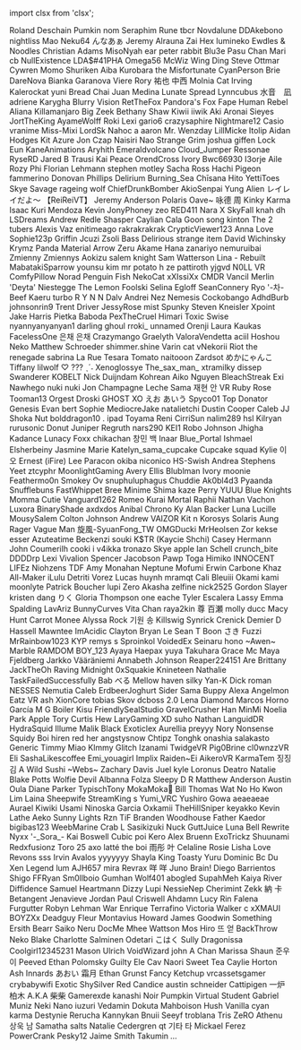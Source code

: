 ﻿import clsx from 'clsx';


<!-- Reminder that not only HTML chars have to be escaped, MDX chars also need to be (such as a space followed by an underscore). -->
<Patronelt k="0" ias="0" sp="0" >Roland Deschain</Patronelt> <Patronelt k="0" ias="1" sp="0" >Pumkin</Patronelt> <Patronelt k="0" ias="0" sp="0" >nom</Patronelt> <Patronelt k="0" ias="0" sp="0" >Seraphim Rune</Patronelt> <Patronelt k="0" ias="1" sp="0" >tbcr</Patronelt> 
<Patronelt k="0" ias="0" sp="0" >Novdalune</Patronelt> <Patronelt k="0" ias="0" sp="0" >DDAkebono</Patronelt> <Patronelt k="0" ias="0" sp="0" >nightliss</Patronelt> <Patronelt k="0" ias="1" sp="0" >Mao</Patronelt> <Patronelt k="0" ias="1" sp="0" >Neku64</Patronelt> 
<Patronelt k="0" ias="0" sp="0" >んなあぁ</Patronelt> <Patronelt k="0" ias="1" sp="0" >Jeremy</Patronelt> <Patronelt k="0" ias="0" sp="0" >Alrauna</Patronelt> <Patronelt k="0" ias="0" sp="0" >Zai Hex</Patronelt> <Patronelt k="0" ias="0" sp="0" >lumineko</Patronelt> 
<Patronelt k="0" ias="0" sp="0" >Ewdles &#0038; Noodles</Patronelt> <Patronelt k="0" ias="0" sp="0" >Christian Adams</Patronelt> <Patronelt k="0" ias="1" sp="0" >MisoNyah</Patronelt> <Patronelt k="0" ias="1" sp="0" >ear</Patronelt> <Patronelt k="0" ias="0" sp="0" >peter rabbit</Patronelt> 
<Patronelt k="0" ias="1" sp="0" >Blu3e</Patronelt> <Patronelt k="0" ias="1" sp="0" >Pasu Chan</Patronelt> <Patronelt k="0" ias="0" sp="0" >Mari</Patronelt> <Patronelt k="0" ias="0" sp="0" >cb</Patronelt> <Patronelt k="0" ias="1" sp="0" >NullExistence</Patronelt> 
<Patronelt k="0" ias="0" sp="0" >LDA&#0036;&#0035;41PHA</Patronelt> <Patronelt k="0" ias="0" sp="0" >Omega56</Patronelt> <Patronelt k="0" ias="0" sp="0" >McWiz</Patronelt> <Patronelt k="0" ias="0" sp="0" >Wing Ding</Patronelt> <Patronelt k="0" ias="1" sp="0" >Steve Ottmar</Patronelt> 
<Patronelt k="0" ias="0" sp="0" >Cywren</Patronelt> <Patronelt k="0" ias="0" sp="0" >Momo Shuriken</Patronelt> <Patronelt k="0" ias="0" sp="0" >Aiba</Patronelt> <Patronelt k="0" ias="1" sp="0" >Kurobara the Misfortunate</Patronelt> <Patronelt k="0" ias="1" sp="0" >CyanPerson</Patronelt> 
<Patronelt k="0" ias="0" sp="0" >Brie</Patronelt> <Patronelt k="0" ias="0" sp="0" >DareNova</Patronelt> <Patronelt k="0" ias="0" sp="0" >Bianka Garanova</Patronelt> <Patronelt k="0" ias="1" sp="0" >Viere</Patronelt> <Patronelt k="0" ias="0" sp="0" >Rory</Patronelt> 
<Patronelt k="0" ias="1" sp="0" >祐也 中西</Patronelt> <Patronelt k="0" ias="1" sp="0" >Molnia</Patronelt> <Patronelt k="0" ias="1" sp="0" >Cat Irving</Patronelt> <Patronelt k="0" ias="0" sp="0" >Kalerockat</Patronelt> <Patronelt k="0" ias="0" sp="0" >yuni</Patronelt> 
<Patronelt k="0" ias="0" sp="0" >Bread Chai</Patronelt> <Patronelt k="0" ias="0" sp="0" >Juan Medina</Patronelt> <Patronelt k="0" ias="0" sp="0" >Lunate Spread</Patronelt> <Patronelt k="0" ias="0" sp="0" >Lynncubus</Patronelt> <Patronelt k="0" ias="1" sp="0" >水音　凪</Patronelt> 
<Patronelt k="0" ias="0" sp="0" >adriene</Patronelt> <Patronelt k="0" ias="1" sp="0" >Karygha</Patronelt> <Patronelt k="0" ias="0" sp="0" >Blurry Vision</Patronelt> <Patronelt k="0" ias="0" sp="0" >RetTheFox</Patronelt> <Patronelt k="0" ias="1" sp="0" >Pandora&#0039;s Fox</Patronelt> 
<Patronelt k="0" ias="1" sp="0" >Fape</Patronelt> <Patronelt k="0" ias="0" sp="0" >Human Rebel</Patronelt> <Patronelt k="0" ias="0" sp="0" >Aliana</Patronelt> <Patronelt k="0" ias="1" sp="0" >Killamanjaro</Patronelt> <Patronelt k="0" ias="0" sp="0" >Big Zeek</Patronelt> 
<Patronelt k="0" ias="0" sp="0" >Bethany Shaw</Patronelt> <Patronelt k="0" ias="1" sp="0" >Kiwii iiwik</Patronelt> <Patronelt k="0" ias="0" sp="0" >Aki</Patronelt> <Patronelt k="0" ias="1" sp="0" >Aronai Sieyes</Patronelt> <Patronelt k="0" ias="1" sp="0" >JortTheKing</Patronelt> 
<Patronelt k="0" ias="0" sp="0" >AyameWolff</Patronelt> <Patronelt k="0" ias="0" sp="0" >Roki</Patronelt> <Patronelt k="0" ias="0" sp="0" >Lexi</Patronelt> <Patronelt k="0" ias="0" sp="0" >gario6</Patronelt> <Patronelt k="0" ias="0" sp="0" >crazysaphire</Patronelt> 
<Patronelt k="0" ias="0" sp="0" >Nightmare12</Patronelt> <Patronelt k="0" ias="0" sp="0" >Casio</Patronelt> <Patronelt k="0" ias="1" sp="0" >vranime</Patronelt> <Patronelt k="0" ias="0" sp="0" >Miss&#0045;Mixi</Patronelt> <Patronelt k="0" ias="1" sp="0" >LordSk</Patronelt> 
<Patronelt k="0" ias="0" sp="0" >Nahoc</Patronelt> <Patronelt k="0" ias="0" sp="0" >a</Patronelt> <Patronelt k="0" ias="0" sp="0" >aaron</Patronelt> <Patronelt k="0" ias="1" sp="0" >Mr&#0046; Wenzday</Patronelt> <Patronelt k="0" ias="1" sp="0" >LillMicke</Patronelt> 
<Patronelt k="0" ias="1" sp="0" >Itolip</Patronelt> <Patronelt k="0" ias="0" sp="0" >Aidan Hodges</Patronelt> <Patronelt k="0" ias="1" sp="0" >Kit Azure</Patronelt> <Patronelt k="0" ias="1" sp="0" >Jon Czap</Patronelt> <Patronelt k="0" ias="0" sp="0" >Naisiri Nao</Patronelt> 
<Patronelt k="0" ias="1" sp="0" >Strange Grim</Patronelt> <Patronelt k="0" ias="1" sp="0" >joshua giffen</Patronelt> <Patronelt k="0" ias="0" sp="0" >Lock</Patronelt> <Patronelt k="0" ias="0" sp="0" >Eun</Patronelt> <Patronelt k="0" ias="1" sp="0" >KaneAnimations</Patronelt> 
<Patronelt k="0" ias="1" sp="0" >Aryhith</Patronelt> <Patronelt k="0" ias="0" sp="0" >Emeraldvolcano</Patronelt> <Patronelt k="0" ias="0" sp="0" >Cloud&#0095;Jumper</Patronelt> <Patronelt k="0" ias="1" sp="0" >Ressonae</Patronelt> <Patronelt k="0" ias="1" sp="0" >RyseRD</Patronelt> 
<Patronelt k="0" ias="0" sp="0" >Jared B Trausi</Patronelt> <Patronelt k="0" ias="0" sp="0" >Kai Peace</Patronelt> <Patronelt k="0" ias="0" sp="0" >OrendCross</Patronelt> <Patronelt k="0" ias="0" sp="0" >Ivory</Patronelt> <Patronelt k="0" ias="0" sp="0" >Bwc66930</Patronelt> 
<Patronelt k="0" ias="1" sp="0" >I3orje</Patronelt> <Patronelt k="0" ias="1" sp="0" >Aile Rozy</Patronelt> <Patronelt k="0" ias="1" sp="0" >Phi</Patronelt> <Patronelt k="0" ias="1" sp="0" >Florian Lehmann</Patronelt> <Patronelt k="0" ias="1" sp="0" >stephen motley</Patronelt> 
<Patronelt k="0" ias="0" sp="0" >Sacha Ross</Patronelt> <Patronelt k="0" ias="1" sp="0" >Hachi Pigeon</Patronelt> <Patronelt k="0" ias="1" sp="0" >fammerino</Patronelt> <Patronelt k="0" ias="0" sp="0" >Donovan Phillips</Patronelt> <Patronelt k="0" ias="1" sp="0" >Delirium</Patronelt> 
<Patronelt k="0" ias="1" sp="0" >Burning&#0095;Sea</Patronelt> <Patronelt k="0" ias="1" sp="0" >Chīsana Hito</Patronelt> <Patronelt k="0" ias="0" sp="0" >YettiToes</Patronelt> <Patronelt k="0" ias="0" sp="0" >Skye Savage</Patronelt> <Patronelt k="0" ias="1" sp="0" >rageing wolf</Patronelt> 
<Patronelt k="0" ias="0" sp="0" >ChiefDrunkBomber</Patronelt> <Patronelt k="0" ias="1" sp="0" >AkioSenpai</Patronelt> <Patronelt k="0" ias="0" sp="0" >Yung Alien</Patronelt> <Patronelt k="0" ias="1" sp="0" >レイレイだよ～ 【ReiReiVT】</Patronelt> <Patronelt k="0" ias="1" sp="0" >Jeremy Anderson</Patronelt> 
<Patronelt k="0" ias="0" sp="0" >Polaris</Patronelt> <Patronelt k="0" ias="1" sp="0" >Oave&#0126;</Patronelt> <Patronelt k="0" ias="1" sp="0" >咏德 周</Patronelt> <Patronelt k="0" ias="0" sp="0" >Kinky Karma</Patronelt> <Patronelt k="0" ias="0" sp="0" >Isaac Kuri Mendoza</Patronelt> 
<Patronelt k="0" ias="0" sp="0" >Kevin</Patronelt> <Patronelt k="0" ias="1" sp="0" >JonyPhoney</Patronelt> <Patronelt k="0" ias="0" sp="0" >zeo</Patronelt> <Patronelt k="0" ias="0" sp="0" >RED411</Patronelt> <Patronelt k="0" ias="0" sp="0" >Nara X</Patronelt> 
<Patronelt k="0" ias="1" sp="0" >SkyFall</Patronelt> <Patronelt k="0" ias="1" sp="0" >knah</Patronelt> <Patronelt k="0" ias="1" sp="0" >dh</Patronelt> <Patronelt k="0" ias="0" sp="0" >LSDreams</Patronelt> <Patronelt k="0" ias="1" sp="0" >Andrew Redle</Patronelt> 
<Patronelt k="0" ias="1" sp="0" >Shasper</Patronelt> <Patronelt k="0" ias="1" sp="0" >Caylian Cala</Patronelt> <Patronelt k="0" ias="1" sp="0" >Goon</Patronelt> <Patronelt k="0" ias="1" sp="0" >song</Patronelt> <Patronelt k="0" ias="0" sp="0" >kinton</Patronelt> 
<Patronelt k="0" ias="0" sp="0" >The 2 tubers</Patronelt> <Patronelt k="0" ias="1" sp="0" >Alexis Vaz</Patronelt> <Patronelt k="0" ias="1" sp="0" >enitimeago</Patronelt> <Patronelt k="0" ias="0" sp="0" >rakrakrakrak</Patronelt> <Patronelt k="0" ias="1" sp="0" >CrypticViewer123</Patronelt> 
<Patronelt k="0" ias="1" sp="0" >Anna Love</Patronelt> <Patronelt k="0" ias="0" sp="0" >Sophie123p</Patronelt> <Patronelt k="0" ias="1" sp="0" >Griffin</Patronelt> <Patronelt k="0" ias="0" sp="0" >Jcuzi</Patronelt> <Patronelt k="0" ias="1" sp="0" >Zsoli</Patronelt> 
<Patronelt k="0" ias="0" sp="0" >Bass</Patronelt> <Patronelt k="0" ias="0" sp="0" >Delirious</Patronelt> <Patronelt k="0" ias="1" sp="0" >strange item</Patronelt> <Patronelt k="0" ias="1" sp="0" >David Wichinsky</Patronelt> <Patronelt k="0" ias="0" sp="0" >Krymz Panda</Patronelt> 
<Patronelt k="0" ias="0" sp="0" >Material Arrow</Patronelt> <Patronelt k="0" ias="1" sp="0" >Zeru Akame</Patronelt> <Patronelt k="0" ias="0" sp="0" >Hana</Patronelt> <Patronelt k="0" ias="0" sp="0" >zanariyo</Patronelt> <Patronelt k="0" ias="1" sp="0" >nemuruibai</Patronelt> 
<Patronelt k="0" ias="1" sp="0" >Zmienny Zmiennys</Patronelt> <Patronelt k="0" ias="1" sp="0" >Aokizu</Patronelt> <Patronelt k="0" ias="0" sp="0" >salem knight</Patronelt> <Patronelt k="0" ias="1" sp="0" >Sam Watterson</Patronelt> <Patronelt k="0" ias="0" sp="0" >Lina &#0045; Rebuilt</Patronelt> 
<Patronelt k="0" ias="0" sp="0" >MabatakiSparrow</Patronelt> <Patronelt k="0" ias="1" sp="0" >younsu kim</Patronelt> <Patronelt k="0" ias="0" sp="0" >mr potato</Patronelt> <Patronelt k="0" ias="1" sp="0" >h ze</Patronelt> <Patronelt k="0" ias="0" sp="0" >pattiroth</Patronelt> 
<Patronelt k="0" ias="0" sp="0" >yjgvd</Patronelt> <Patronelt k="0" ias="0" sp="0" >N0LL VR</Patronelt> <Patronelt k="0" ias="0" sp="0" >ComfyPillow</Patronelt> <Patronelt k="0" ias="1" sp="0" >Norad</Patronelt> <Patronelt k="0" ias="0" sp="0" >Penguin Fish</Patronelt> 
<Patronelt k="0" ias="1" sp="0" >NekoCat</Patronelt> <Patronelt k="0" ias="0" sp="0" >xXIssiXx</Patronelt> <Patronelt k="0" ias="0" sp="0" >CMDR Vancil</Patronelt> <Patronelt k="0" ias="0" sp="0" >Merlin &#0039;Deyta&#0039; Niestegge</Patronelt> <Patronelt k="0" ias="0" sp="0" >The Lemon</Patronelt> 
<Patronelt k="0" ias="1" sp="0" >Foolski</Patronelt> <Patronelt k="0" ias="0" sp="0" >Selina Egloff</Patronelt> <Patronelt k="0" ias="0" sp="0" >SeanConnery</Patronelt> <Patronelt k="0" ias="1" sp="0" >Ryo</Patronelt> <Patronelt k="0" ias="0" sp="0" >&#0039;&#0045;차&#0045;</Patronelt> 
<Patronelt k="0" ias="0" sp="0" >Beef Kaeru</Patronelt> <Patronelt k="0" ias="0" sp="0" >turbo</Patronelt> <Patronelt k="0" ias="0" sp="0" >R Y N N</Patronelt> <Patronelt k="0" ias="0" sp="0" >Dalv Andrei</Patronelt> <Patronelt k="0" ias="0" sp="0" >Nez</Patronelt> 
<Patronelt k="0" ias="0" sp="0" >Nemesis</Patronelt> <Patronelt k="0" ias="1" sp="0" >Cockobango</Patronelt> <Patronelt k="0" ias="1" sp="0" >AdhdBurb</Patronelt> <Patronelt k="0" ias="1" sp="0" >johnsonrin9</Patronelt> <Patronelt k="0" ias="0" sp="0" >Trent Driver</Patronelt> 
<Patronelt k="0" ias="0" sp="0" >JessyRose</Patronelt> <Patronelt k="0" ias="1" sp="0" >mist</Patronelt> <Patronelt k="0" ias="1" sp="0" >Spunky</Patronelt> <Patronelt k="0" ias="1" sp="0" >Steven Kneisler</Patronelt> <Patronelt k="0" ias="1" sp="0" >Xpoint</Patronelt> 
<Patronelt k="0" ias="0" sp="0" >Jake Harris</Patronelt> <Patronelt k="0" ias="1" sp="0" >Pietka</Patronelt> <Patronelt k="0" ias="0" sp="0" >Baboda</Patronelt> <Patronelt k="0" ias="0" sp="0" >PexTheCruel</Patronelt> <Patronelt k="0" ias="1" sp="0" >Himari</Patronelt> 
<Patronelt k="0" ias="0" sp="0" >Toxic Swise</Patronelt> <Patronelt k="0" ias="0" sp="0" >nyannyanyanyan1</Patronelt> <Patronelt k="0" ias="0" sp="0" >darling ghoul</Patronelt> <Patronelt k="0" ias="1" sp="0" >rroki&#0095;</Patronelt> <Patronelt k="0" ias="1" sp="0" >unnamed</Patronelt> 
<Patronelt k="0" ias="0" sp="0" >Orenji</Patronelt> <Patronelt k="0" ias="0" sp="0" >Laura Kaukas</Patronelt> <Patronelt k="0" ias="0" sp="0" >FacelessOne</Patronelt> <Patronelt k="0" ias="1" sp="0" >은채 은채</Patronelt> <Patronelt k="0" ias="1" sp="0" >Crazymango</Patronelt> 
<Patronelt k="0" ias="1" sp="0" >Graelyth</Patronelt> <Patronelt k="0" ias="0" sp="0" >ValoraVendetta</Patronelt> <Patronelt k="0" ias="0" sp="0" >aciil</Patronelt> <Patronelt k="0" ias="0" sp="0" >Hoshou Neko</Patronelt> <Patronelt k="0" ias="1" sp="0" >Matthew Schroeder</Patronelt> 
<Patronelt k="0" ias="0" sp="0" >shimmer&#0046;shine</Patronelt> <Patronelt k="0" ias="1" sp="0" >Varin</Patronelt> <Patronelt k="0" ias="1" sp="0" >cat</Patronelt> <Patronelt k="0" ias="0" sp="0" >vNekorii</Patronelt> <Patronelt k="0" ias="1" sp="0" >Riot the renegade</Patronelt> 
<Patronelt k="0" ias="0" sp="0" >sabrina La Rue</Patronelt> <Patronelt k="0" ias="1" sp="0" >Tesara</Patronelt> <Patronelt k="0" ias="1" sp="0" >Tomato</Patronelt> <Patronelt k="0" ias="0" sp="0" >naitooon</Patronelt> <Patronelt k="0" ias="0" sp="0" >Zardsot</Patronelt> 
<Patronelt k="0" ias="0" sp="0" >めかにゃんこ</Patronelt> <Patronelt k="0" ias="0" sp="0" >Tiffany</Patronelt> <Patronelt k="0" ias="1" sp="0" >lilwolf</Patronelt> <Patronelt k="0" ias="0" sp="0" >♡ &#0063;&#0063;&#0063; ˎˊ˗</Patronelt> <Patronelt k="0" ias="0" sp="0" >Xenoglossye</Patronelt> 
<Patronelt k="0" ias="1" sp="0" >The&#0095;sax&#0095;man&#0095;</Patronelt> <Patronelt k="0" ias="0" sp="0" >xtramilky</Patronelt> <Patronelt k="0" ias="0" sp="0" >dissep</Patronelt> <Patronelt k="0" ias="1" sp="0" >Swanderer</Patronelt> <Patronelt k="0" ias="1" sp="0" >KOBELT</Patronelt> 
<Patronelt k="0" ias="0" sp="0" >Nick Duijndam</Patronelt> <Patronelt k="0" ias="1" sp="0" >Kohrean</Patronelt> <Patronelt k="0" ias="1" sp="0" >Aiko Nguyen</Patronelt> <Patronelt k="0" ias="0" sp="0" >BleachStreak</Patronelt> <Patronelt k="0" ias="0" sp="0" >Exi Nawhego</Patronelt> 
<Patronelt k="0" ias="0" sp="0" >nuki nuki</Patronelt> <Patronelt k="0" ias="1" sp="0" >Jon Champagne</Patronelt> <Patronelt k="0" ias="1" sp="0" >Leche Sama</Patronelt> <Patronelt k="0" ias="0" sp="0" >재현 안</Patronelt> <Patronelt k="0" ias="0" sp="0" >VR Ruby Rose</Patronelt> 
<Patronelt k="0" ias="0" sp="0" >Tooman13</Patronelt> <Patronelt k="0" ias="0" sp="0" >Orgest</Patronelt> <Patronelt k="0" ias="0" sp="0" >Droski</Patronelt> <Patronelt k="0" ias="0" sp="0" >GHOST XO</Patronelt> <Patronelt k="0" ias="1" sp="0" >えお あいう</Patronelt> 
<Patronelt k="0" ias="0" sp="0" >Spyco01</Patronelt> <Patronelt k="0" ias="0" sp="0" >Top Donator</Patronelt> <Patronelt k="0" ias="0" sp="0" >Genesis Evan</Patronelt> <Patronelt k="0" ias="0" sp="0" >bert</Patronelt> <Patronelt k="0" ias="0" sp="0" >Sophie</Patronelt> 
<Patronelt k="0" ias="0" sp="0" >MediocreJake</Patronelt> <Patronelt k="0" ias="0" sp="0" >natalietchi</Patronelt> <Patronelt k="0" ias="1" sp="0" >Dustin Cooper</Patronelt> <Patronelt k="0" ias="1" sp="0" >Caleb</Patronelt> <Patronelt k="0" ias="1" sp="0" >JJ</Patronelt> 
<Patronelt k="0" ias="0" sp="0" >Shoka Nut</Patronelt> <Patronelt k="0" ias="0" sp="0" >bolddragon10 &#0046;</Patronelt> <Patronelt k="0" ias="0" sp="0" >ipad</Patronelt> <Patronelt k="0" ias="0" sp="0" >Toyama</Patronelt> <Patronelt k="0" ias="0" sp="0" >Reni</Patronelt> 
<Patronelt k="0" ias="0" sp="0" >CirriSun</Patronelt> <Patronelt k="0" ias="1" sp="0" >nalim289</Patronelt> <Patronelt k="0" ias="0" sp="0" >hsl</Patronelt> <Patronelt k="0" ias="0" sp="0" >Kilryan</Patronelt> <Patronelt k="0" ias="0" sp="0" >rurusonic</Patronelt> 
<Patronelt k="0" ias="0" sp="0" >Donut</Patronelt> <Patronelt k="0" ias="0" sp="0" >Juniper Regruth</Patronelt> <Patronelt k="0" ias="0" sp="0" >nars290</Patronelt> <Patronelt k="0" ias="1" sp="0" >KEI1</Patronelt> <Patronelt k="0" ias="1" sp="0" >Robo Johnson</Patronelt> 
<Patronelt k="0" ias="0" sp="0" >Jhigha</Patronelt> <Patronelt k="0" ias="0" sp="0" >Kadance Lunacy</Patronelt> <Patronelt k="0" ias="0" sp="0" >Foxx</Patronelt> <Patronelt k="0" ias="0" sp="0" >chikachan</Patronelt> <Patronelt k="0" ias="1" sp="0" >창민 백</Patronelt> 
<Patronelt k="0" ias="0" sp="0" >Inaar</Patronelt> <Patronelt k="0" ias="0" sp="0" >Blue&#0095;Portal</Patronelt> <Patronelt k="0" ias="1" sp="0" >Ishmael Elsherbeiny</Patronelt> <Patronelt k="0" ias="0" sp="0" >Jasmine Marie</Patronelt> <Patronelt k="0" ias="0" sp="0" >Katelyn&#0095;sama&#0095;cupcake Cupcake squad</Patronelt> 
<Patronelt k="0" ias="0" sp="0" >Kylie</Patronelt> <Patronelt k="0" ias="0" sp="0" >이 오</Patronelt> <Patronelt k="0" ias="0" sp="0" >Ernest &#0040;iFire&#0041; Lee</Patronelt> <Patronelt k="0" ias="0" sp="0" >Paracon</Patronelt> <Patronelt k="0" ias="0" sp="0" >okiba niconico</Patronelt> 
<Patronelt k="0" ias="0" sp="0" >HS&#0045;Swish</Patronelt> <Patronelt k="0" ias="0" sp="0" >Andrea Stephens</Patronelt> <Patronelt k="0" ias="0" sp="0" >Yeet</Patronelt> <Patronelt k="0" ias="0" sp="0" >ztcyphr</Patronelt> <Patronelt k="0" ias="0" sp="0" >MoonlightGaming</Patronelt> 
<Patronelt k="0" ias="0" sp="0" >Avery Ellis</Patronelt> <Patronelt k="0" ias="1" sp="0" >Blublman</Patronelt> <Patronelt k="0" ias="1" sp="0" >Ivory</Patronelt> <Patronelt k="0" ias="0" sp="0" >moonie</Patronelt> <Patronelt k="0" ias="0" sp="0" >Feathermo0n</Patronelt> 
<Patronelt k="0" ias="0" sp="0" >Smokey Ov</Patronelt> <Patronelt k="0" ias="1" sp="0" >snuphuluphagus</Patronelt> <Patronelt k="0" ias="0" sp="0" >Chuddie</Patronelt> <Patronelt k="0" ias="0" sp="0" >Ak0bl4d3</Patronelt> <Patronelt k="0" ias="1" sp="0" >Pyaanda</Patronelt> 
<Patronelt k="0" ias="0" sp="0" >Snufflebuns</Patronelt> <Patronelt k="0" ias="0" sp="0" >FastWhippet</Patronelt> <Patronelt k="0" ias="0" sp="0" >Bree</Patronelt> <Patronelt k="0" ias="0" sp="0" >Minime</Patronelt> <Patronelt k="0" ias="0" sp="0" >Shima kaze</Patronelt> 
<Patronelt k="0" ias="0" sp="0" >Perry</Patronelt> <Patronelt k="0" ias="0" sp="0" >YUUU</Patronelt> <Patronelt k="0" ias="0" sp="0" >Blue Knights</Patronelt> <Patronelt k="0" ias="0" sp="0" >Momma Cutie</Patronelt> <Patronelt k="0" ias="0" sp="0" >Vanguard1262</Patronelt> 
<Patronelt k="0" ias="0" sp="0" >Romeo</Patronelt> <Patronelt k="0" ias="1" sp="0" >Kurai</Patronelt> <Patronelt k="0" ias="0" sp="0" >Mortal</Patronelt> <Patronelt k="0" ias="1" sp="0" >Raphii</Patronelt> <Patronelt k="0" ias="0" sp="0" >Nathan Vachon</Patronelt> 
<Patronelt k="0" ias="1" sp="0" >Luxora</Patronelt> <Patronelt k="0" ias="0" sp="0" >BinaryShade</Patronelt> <Patronelt k="0" ias="0" sp="0" >axdxdos</Patronelt> <Patronelt k="0" ias="0" sp="0" >Anibal</Patronelt> <Patronelt k="0" ias="1" sp="0" >Chrono Ky</Patronelt> 
<Patronelt k="0" ias="0" sp="0" >Alan Backer</Patronelt> <Patronelt k="0" ias="1" sp="0" >Luna Lucille</Patronelt> <Patronelt k="0" ias="0" sp="0" >MousySalem</Patronelt> <Patronelt k="0" ias="1" sp="0" >Colton Johnson</Patronelt> <Patronelt k="0" ias="0" sp="0" >Andrew</Patronelt> 
<Patronelt k="0" ias="1" sp="0" >VAIZOR</Patronelt> <Patronelt k="0" ias="1" sp="0" >Kit</Patronelt> <Patronelt k="0" ias="0" sp="0" >n</Patronelt> <Patronelt k="0" ias="0" sp="0" >Korosys</Patronelt> <Patronelt k="0" ias="1" sp="0" >Solaris Aung</Patronelt> 
<Patronelt k="0" ias="0" sp="0" >Rager</Patronelt> <Patronelt k="0" ias="0" sp="0" >Vague Man</Patronelt> <Patronelt k="0" ias="0" sp="0" >旋風&#0045;SyuanFong&#0095;TW</Patronelt> <Patronelt k="0" ias="1" sp="0" >OMGDucki</Patronelt> <Patronelt k="0" ias="0" sp="0" >MrHeolsen</Patronelt> 
<Patronelt k="0" ias="1" sp="0" >Zor</Patronelt> <Patronelt k="0" ias="1" sp="0" >kekse esser</Patronelt> <Patronelt k="0" ias="0" sp="0" >Azuteatime</Patronelt> <Patronelt k="0" ias="0" sp="0" >Beckenzi</Patronelt> <Patronelt k="0" ias="0" sp="0" >souki</Patronelt> 
<Patronelt k="0" ias="0" sp="0" >K&#0036;TR &#0040;Kaycie Shchi&#0041;</Patronelt> <Patronelt k="0" ias="0" sp="0" >Casey Hermann</Patronelt> <Patronelt k="0" ias="0" sp="0" >John Coumerilh</Patronelt> <Patronelt k="0" ias="0" sp="0" >cooki i</Patronelt> <Patronelt k="0" ias="1" sp="0" >v4ikka</Patronelt> 
<Patronelt k="0" ias="1" sp="0" >tronazo</Patronelt> <Patronelt k="0" ias="1" sp="0" >Skye</Patronelt> <Patronelt k="0" ias="0" sp="0" >apple</Patronelt> <Patronelt k="0" ias="1" sp="0" >Ian Schell</Patronelt> <Patronelt k="0" ias="1" sp="0" >crunch&#0095;bite</Patronelt> 
<Patronelt k="0" ias="1" sp="0" >DDDDrp</Patronelt> <Patronelt k="0" ias="1" sp="0" >Lexi</Patronelt> <Patronelt k="0" ias="1" sp="0" >Vivalion</Patronelt> <Patronelt k="0" ias="0" sp="0" >Spencer Jacobson</Patronelt> <Patronelt k="0" ias="0" sp="0" >Pawp</Patronelt> 
<Patronelt k="0" ias="0" sp="0" >Toga Himiko</Patronelt> <Patronelt k="0" ias="1" sp="0" >INNOCENT LIFEz</Patronelt> <Patronelt k="0" ias="0" sp="0" >Niohzens</Patronelt> <Patronelt k="0" ias="1" sp="0" >TDF</Patronelt> <Patronelt k="0" ias="0" sp="0" >Amy Monahan</Patronelt> 
<Patronelt k="0" ias="1" sp="0" >Neptune Mofumi</Patronelt> <Patronelt k="0" ias="1" sp="0" >Erwin Carbone</Patronelt> <Patronelt k="0" ias="1" sp="0" >Khaz</Patronelt> <Patronelt k="0" ias="0" sp="0" >All&#0045;Maker</Patronelt> <Patronelt k="0" ias="1" sp="0" >iLulu</Patronelt> 
<Patronelt k="0" ias="1" sp="0" >Detriti Vorez</Patronelt> <Patronelt k="0" ias="1" sp="0" >Lucas huynh</Patronelt> <Patronelt k="0" ias="0" sp="0" >mramqt</Patronelt> <Patronelt k="0" ias="1" sp="0" >Cali</Patronelt> <Patronelt k="0" ias="0" sp="0" >Bleuiii</Patronelt> 
<Patronelt k="0" ias="0" sp="0" >Okami kami</Patronelt> <Patronelt k="0" ias="1" sp="0" >moonlyte</Patronelt> <Patronelt k="0" ias="1" sp="0" >Patrick Boucher</Patronelt> <Patronelt k="0" ias="0" sp="0" >lupi</Patronelt> <Patronelt k="0" ias="1" sp="0" >Zero Akasha</Patronelt> 
<Patronelt k="0" ias="0" sp="0" >zelfine</Patronelt> <Patronelt k="0" ias="1" sp="0" >nick2525</Patronelt> <Patronelt k="0" ias="0" sp="0" >Gordon Slayer</Patronelt> <Patronelt k="0" ias="1" sp="0" >kristen dang</Patronelt> <Patronelt k="0" ias="1" sp="0" >りく</Patronelt> 
<Patronelt k="0" ias="1" sp="0" >Gloria Thompson</Patronelt> <Patronelt k="0" ias="0" sp="0" >one eache</Patronelt> <Patronelt k="0" ias="1" sp="0" >Tyler Escalera</Patronelt> <Patronelt k="0" ias="1" sp="0" >Lassy</Patronelt> <Patronelt k="0" ias="0" sp="0" >Emma Spalding</Patronelt> 
<Patronelt k="0" ias="0" sp="0" >LavAriz</Patronelt> <Patronelt k="0" ias="1" sp="0" >BunnyCurves</Patronelt> <Patronelt k="0" ias="1" sp="0" >Vita Chan</Patronelt> <Patronelt k="0" ias="1" sp="0" >raya2kin</Patronelt> <Patronelt k="0" ias="1" sp="0" >尊 百瀬</Patronelt> 
<Patronelt k="0" ias="1" sp="0" >molly</Patronelt> <Patronelt k="0" ias="0" sp="0" >ducc</Patronelt> <Patronelt k="0" ias="1" sp="0" >Macy Hunt</Patronelt> <Patronelt k="0" ias="0" sp="0" >Carrot Monee</Patronelt> <Patronelt k="0" ias="0" sp="0" >Alyssa Rock</Patronelt> 
<Patronelt k="0" ias="1" sp="0" >기원 송</Patronelt> <Patronelt k="0" ias="1" sp="0" >Killswig</Patronelt> <Patronelt k="0" ias="1" sp="0" >Synrick Crenick</Patronelt> <Patronelt k="0" ias="1" sp="0" >Demier D Hassell</Patronelt> <Patronelt k="0" ias="1" sp="0" >Mawntee</Patronelt> 
<Patronelt k="0" ias="0" sp="0" >ImAcidic</Patronelt> <Patronelt k="0" ias="1" sp="0" >Clayton Bryan</Patronelt> <Patronelt k="0" ias="0" sp="0" >Le Sean T Boon</Patronelt> <Patronelt k="0" ias="1" sp="0" >さき</Patronelt> <Patronelt k="0" ias="0" sp="0" >Fuzzi</Patronelt> 
<Patronelt k="0" ias="0" sp="0" >MrRainbow1023</Patronelt> <Patronelt k="0" ias="0" sp="0" >KYP</Patronelt> <Patronelt k="0" ias="1" sp="0" >remys s</Patronelt> <Patronelt k="0" ias="1" sp="0" >Sproinkol</Patronelt> <Patronelt k="0" ias="0" sp="0" >VoidedEx</Patronelt> 
<Patronelt k="0" ias="0" sp="0" >Seinaru hono</Patronelt> <Patronelt k="0" ias="1" sp="0" >&#0126;Awen&#0126;</Patronelt> <Patronelt k="0" ias="1" sp="0" >Marble</Patronelt> <Patronelt k="0" ias="0" sp="0" >RAMDOM BOY&#0095;123</Patronelt> <Patronelt k="0" ias="0" sp="0" >Ayaya</Patronelt> 
<Patronelt k="0" ias="1" sp="0" >Haepax</Patronelt> <Patronelt k="0" ias="1" sp="0" >yuya Takuhara</Patronelt> <Patronelt k="0" ias="1" sp="0" >Grace Mc</Patronelt> <Patronelt k="0" ias="0" sp="0" >Maya Fjeldberg</Patronelt> <Patronelt k="0" ias="1" sp="0" >Jarkko Vääräniemi</Patronelt> 
<Patronelt k="0" ias="1" sp="0" >Annabeth Johnson</Patronelt> <Patronelt k="0" ias="1" sp="0" >Reaper224151</Patronelt> <Patronelt k="0" ias="0" sp="0" >Are</Patronelt> <Patronelt k="0" ias="0" sp="0" >Brittany</Patronelt> <Patronelt k="0" ias="1" sp="0" >JackTheOh</Patronelt> 
<Patronelt k="0" ias="1" sp="0" >Raving Midnight</Patronelt> <Patronelt k="0" ias="1" sp="0" >0xSquakie</Patronelt> <Patronelt k="0" ias="1" sp="0" >Knineteen</Patronelt> <Patronelt k="0" ias="0" sp="0" >Nathalie</Patronelt> <Patronelt k="0" ias="1" sp="0" >TaskFailedSuccessfully</Patronelt> 
<Patronelt k="0" ias="1" sp="0" >Bab</Patronelt> <Patronelt k="0" ias="1" sp="0" >べる</Patronelt> <Patronelt k="0" ias="0" sp="0" >Mellow</Patronelt> <Patronelt k="0" ias="1" sp="0" >haven silky</Patronelt> <Patronelt k="0" ias="1" sp="0" >Yan&#0045;K</Patronelt> 
<Patronelt k="0" ias="0" sp="0" >Dick roman</Patronelt> <Patronelt k="0" ias="1" sp="0" >NESSES</Patronelt> <Patronelt k="0" ias="1" sp="0" >Nemutia</Patronelt> <Patronelt k="0" ias="0" sp="0" >Caleb</Patronelt> <Patronelt k="0" ias="0" sp="0" >ErdbeerJoghurt</Patronelt> 
<Patronelt k="0" ias="1" sp="0" >Sider Sama</Patronelt> <Patronelt k="0" ias="0" sp="0" >Buppy</Patronelt> <Patronelt k="0" ias="0" sp="0" >Alexa Angelmon</Patronelt> <Patronelt k="0" ias="0" sp="0" >Eatz VR</Patronelt> <Patronelt k="0" ias="1" sp="0" >ash</Patronelt> 
<Patronelt k="0" ias="1" sp="0" >XionCore</Patronelt> <Patronelt k="0" ias="1" sp="0" >tobias Skov</Patronelt> <Patronelt k="0" ias="0" sp="0" >dcboss 2&#0046;0</Patronelt> <Patronelt k="0" ias="1" sp="0" >Lena Diamond</Patronelt> <Patronelt k="0" ias="1" sp="0" >Marcos Horno García</Patronelt> 
<Patronelt k="0" ias="0" sp="0" >M G</Patronelt> <Patronelt k="0" ias="0" sp="0" >Boiler</Patronelt> <Patronelt k="0" ias="1" sp="0" >Kisu</Patronelt> <Patronelt k="0" ias="0" sp="0" >FriendlySealStudio</Patronelt> <Patronelt k="0" ias="0" sp="0" >GravelCrusher</Patronelt> 
<Patronelt k="0" ias="0" sp="0" >Han MinMi</Patronelt> <Patronelt k="0" ias="0" sp="0" >Noelia Park</Patronelt> <Patronelt k="0" ias="1" sp="0" >Apple</Patronelt> <Patronelt k="0" ias="0" sp="0" >Tory</Patronelt> <Patronelt k="0" ias="0" sp="0" >Curtis Hew</Patronelt> 
<Patronelt k="0" ias="0" sp="0" >LaryGaming XD</Patronelt> <Patronelt k="0" ias="1" sp="0" >suho</Patronelt> <Patronelt k="0" ias="1" sp="0" >Nathan</Patronelt> <Patronelt k="0" ias="0" sp="0" >LanguidDR</Patronelt> <Patronelt k="0" ias="1" sp="0" >HydraSquid</Patronelt> 
<Patronelt k="0" ias="0" sp="0" >Illume</Patronelt> <Patronelt k="0" ias="0" sp="0" >Malik Black</Patronelt> <Patronelt k="0" ias="0" sp="0" >Exoticlex</Patronelt> <Patronelt k="0" ias="1" sp="0" >Aurellia</Patronelt> <Patronelt k="0" ias="1" sp="0" >preyyy</Patronelt> 
<Patronelt k="0" ias="1" sp="0" >Nory Nonsense</Patronelt> <Patronelt k="0" ias="0" sp="0" >Squidy Boi</Patronelt> <Patronelt k="0" ias="1" sp="0" >hiren</Patronelt> <Patronelt k="0" ias="1" sp="0" >red her</Patronelt> <Patronelt k="0" ias="1" sp="0" >angstysnow</Patronelt> 
<Patronelt k="0" ias="0" sp="0" >Chtipz Tonghk</Patronelt> <Patronelt k="0" ias="0" sp="0" >onashia</Patronelt> <Patronelt k="0" ias="0" sp="0" >salakasto</Patronelt> <Patronelt k="0" ias="1" sp="0" >Generic Timmy</Patronelt> <Patronelt k="0" ias="0" sp="0" >Miao</Patronelt> 
<Patronelt k="0" ias="1" sp="0" >Klmmy</Patronelt> <Patronelt k="0" ias="0" sp="0" >Glitch Izanami</Patronelt> <Patronelt k="0" ias="0" sp="0" >TwidgeVR</Patronelt> <Patronelt k="0" ias="1" sp="0" >Pig0Brine</Patronelt> <Patronelt k="0" ias="0" sp="0" >cl0wnzzVR</Patronelt> 
<Patronelt k="0" ias="0" sp="0" >Eli</Patronelt> <Patronelt k="0" ias="1" sp="0" >SashaLikescoffee</Patronelt> <Patronelt k="0" ias="0" sp="0" >Emi&#0095;youagirl</Patronelt> <Patronelt k="0" ias="0" sp="0" >Implix</Patronelt> <Patronelt k="0" ias="0" sp="0" >Raiden&#0126;Ei</Patronelt> 
<Patronelt k="0" ias="0" sp="0" >AikeroVR</Patronelt> <Patronelt k="0" ias="0" sp="0" >KarmaTem</Patronelt> <Patronelt k="0" ias="1" sp="0" >징징 김</Patronelt> <Patronelt k="0" ias="1" sp="0" >A Wild Sushi</Patronelt> <Patronelt k="0" ias="0" sp="0" >&#0126;Webs&#0126;</Patronelt> 
<Patronelt k="0" ias="0" sp="0" >Zachary Davis</Patronelt> <Patronelt k="0" ias="0" sp="0" >Juel</Patronelt> <Patronelt k="0" ias="0" sp="0" >kyle</Patronelt> <Patronelt k="0" ias="1" sp="0" >Loronus Deatro</Patronelt> <Patronelt k="0" ias="0" sp="0" >Natalie</Patronelt> 
<Patronelt k="0" ias="0" sp="0" >Blake Potts</Patronelt> <Patronelt k="0" ias="1" sp="0" >Wolfie Devil</Patronelt> <Patronelt k="0" ias="0" sp="0" >Albanna</Patronelt> <Patronelt k="0" ias="0" sp="0" >Folza</Patronelt> <Patronelt k="0" ias="0" sp="0" >Sleepy</Patronelt> 
<Patronelt k="0" ias="1" sp="0" >D R</Patronelt> <Patronelt k="0" ias="1" sp="0" >Matthew Anderson</Patronelt> <Patronelt k="0" ias="0" sp="0" >Austin</Patronelt> <Patronelt k="0" ias="0" sp="0" >Oula</Patronelt> <Patronelt k="0" ias="1" sp="0" >Diane Parker</Patronelt> 
<Patronelt k="0" ias="0" sp="0" >TypischTony</Patronelt> <Patronelt k="0" ias="0" sp="0" >MokaMoka🩷</Patronelt> <Patronelt k="0" ias="0" sp="0" >Bill Thomas</Patronelt> <Patronelt k="0" ias="0" sp="0" >Wat No</Patronelt> <Patronelt k="0" ias="1" sp="0" >Ho Kwon Lim</Patronelt> 
<Patronelt k="0" ias="0" sp="0" >Laina</Patronelt> <Patronelt k="0" ias="1" sp="0" >Sheepwife</Patronelt> <Patronelt k="0" ias="1" sp="0" >StreamKing s</Patronelt> <Patronelt k="0" ias="1" sp="0" >Yumi&#0095;VRC</Patronelt> <Patronelt k="0" ias="0" sp="0" >Yushiro Gowa</Patronelt> 
<Patronelt k="0" ias="1" sp="0" >aeaeaeae</Patronelt> <Patronelt k="0" ias="0" sp="0" >Aurael</Patronelt> <Patronelt k="0" ias="1" sp="0" >Kiwiki Usami</Patronelt> <Patronelt k="0" ias="0" sp="0" >Ninoska Garcia</Patronelt> <Patronelt k="0" ias="1" sp="0" >Oxkamii</Patronelt> 
<Patronelt k="0" ias="0" sp="0" >TheHillSniper</Patronelt> <Patronelt k="0" ias="1" sp="0" >keyakko</Patronelt> <Patronelt k="0" ias="0" sp="0" >Kevin Lathe</Patronelt> <Patronelt k="0" ias="0" sp="0" >Aeko</Patronelt> <Patronelt k="0" ias="1" sp="0" >Sunny</Patronelt> 
<Patronelt k="0" ias="0" sp="0" >Lights</Patronelt> <Patronelt k="0" ias="0" sp="0" >Rzn TiF</Patronelt> <Patronelt k="0" ias="1" sp="0" >Branden Woodhouse</Patronelt> <Patronelt k="0" ias="1" sp="0" >Father</Patronelt> <Patronelt k="0" ias="1" sp="0" >Kaedor</Patronelt> 
<Patronelt k="0" ias="0" sp="0" >bigibas123</Patronelt> <Patronelt k="0" ias="0" sp="0" >WeebMarine</Patronelt> <Patronelt k="0" ias="0" sp="0" >Crab L</Patronelt> <Patronelt k="0" ias="1" sp="0" >Sasikizuki</Patronelt> <Patronelt k="0" ias="1" sp="0" >Nuck</Patronelt> 
<Patronelt k="0" ias="1" sp="0" >GuttJuice</Patronelt> <Patronelt k="0" ias="1" sp="0" >Luna Bell</Patronelt> <Patronelt k="0" ias="1" sp="0" >Rewrite</Patronelt> <Patronelt k="0" ias="1" sp="0" >Nyxx</Patronelt> <Patronelt k="0" ias="1" sp="0" >&#0039;&#0045;&#0095;Sora&#0095;&#0045;</Patronelt> 
<Patronelt k="0" ias="1" sp="0" >Kai Boswell</Patronelt> <Patronelt k="0" ias="1" sp="0" >Cubic</Patronelt> <Patronelt k="0" ias="1" sp="0" >poi Kero</Patronelt> <Patronelt k="0" ias="1" sp="0" >Alex Bruenn</Patronelt> <Patronelt k="0" ias="1" sp="0" >ExoTrickz</Patronelt> 
<Patronelt k="0" ias="1" sp="0" >Shuunami</Patronelt> <Patronelt k="0" ias="1" sp="0" >Redxfusionz</Patronelt> <Patronelt k="0" ias="1" sp="0" >Toro 25</Patronelt> <Patronelt k="0" ias="1" sp="0" >axo latté</Patronelt> <Patronelt k="0" ias="1" sp="0" >the boi</Patronelt> 
<Patronelt k="0" ias="1" sp="0" >雨彤 叶</Patronelt> <Patronelt k="0" ias="1" sp="0" >Celaline</Patronelt> <Patronelt k="0" ias="1" sp="0" >Rosie</Patronelt> <Patronelt k="0" ias="1" sp="0" >Lisha Love</Patronelt> <Patronelt k="0" ias="1" sp="0" >Revons</Patronelt> 
<Patronelt k="0" ias="1" sp="0" >sss</Patronelt> <Patronelt k="0" ias="1" sp="0" >Irvin Avalos</Patronelt> <Patronelt k="0" ias="1" sp="0" >yyyyyyy</Patronelt> <Patronelt k="0" ias="1" sp="0" >Shayla King</Patronelt> <Patronelt k="0" ias="1" sp="0" >Toasty</Patronelt> 
<Patronelt k="0" ias="1" sp="0" >Yuru</Patronelt> <Patronelt k="0" ias="1" sp="0" >Dominic</Patronelt> <Patronelt k="0" ias="1" sp="0" >Bc Du</Patronelt> <Patronelt k="0" ias="1" sp="0" >Xen Legend</Patronelt> <Patronelt k="0" ias="1" sp="0" >lum</Patronelt> 
<Patronelt k="0" ias="1" sp="0" >AJH657</Patronelt> <Patronelt k="0" ias="1" sp="0" >mira</Patronelt> <Patronelt k="0" ias="1" sp="0" >Revrax</Patronelt> <Patronelt k="0" ias="1" sp="0" >咩 咩</Patronelt> <Patronelt k="0" ias="1" sp="0" >Juno Brain&#0033;</Patronelt> 
<Patronelt k="0" ias="1" sp="0" >Diego Barrientos</Patronelt> <Patronelt k="0" ias="1" sp="0" >Shigo</Patronelt> <Patronelt k="0" ias="1" sp="0" >FFRyan</Patronelt> <Patronelt k="0" ias="1" sp="0" >Sm0llboio</Patronelt> <Patronelt k="0" ias="1" sp="0" >Gumhan</Patronelt> 
<Patronelt k="0" ias="1" sp="0" >Wolf401</Patronelt> <Patronelt k="0" ias="1" sp="0" >abogled</Patronelt> <Patronelt k="0" ias="1" sp="0" >SupahMeh</Patronelt> <Patronelt k="0" ias="1" sp="0" >Kaiya</Patronelt> <Patronelt k="0" ias="1" sp="0" >River Diffidence</Patronelt> 
<Patronelt k="0" ias="1" sp="0" >Samuel Heartmann</Patronelt> <Patronelt k="0" ias="1" sp="0" >Dizzy</Patronelt> <Patronelt k="0" ias="1" sp="0" >Lupi</Patronelt> <Patronelt k="0" ias="1" sp="0" >NessieNep</Patronelt> <Patronelt k="0" ias="1" sp="0" >Cherimint</Patronelt> 
<Patronelt k="0" ias="1" sp="0" >Zekk</Patronelt> <Patronelt k="0" ias="1" sp="0" >納 卡</Patronelt> <Patronelt k="0" ias="1" sp="0" >Betangent</Patronelt> <Patronelt k="0" ias="1" sp="0" >Jenavieve Jordan</Patronelt> <Patronelt k="0" ias="1" sp="0" >Paul Criswell</Patronelt> 
<Patronelt k="0" ias="1" sp="0" >Ahdamn</Patronelt> <Patronelt k="0" ias="0" sp="0" >Lucy Rin</Patronelt> <Patronelt k="0" ias="0" sp="0" >Falena Furgutter</Patronelt> <Patronelt k="0" ias="0" sp="0" >Robyn Lehman</Patronelt> <Patronelt k="0" ias="0" sp="0" >War</Patronelt> 
<Patronelt k="0" ias="0" sp="0" >Enrique Terrafino</Patronelt> <Patronelt k="0" ias="0" sp="0" >Victoria Walker</Patronelt> <Patronelt k="0" ias="0" sp="0" >c</Patronelt> <Patronelt k="0" ias="0" sp="0" >xXMAUI BOYZXx</Patronelt> <Patronelt k="0" ias="0" sp="0" >Deadguy</Patronelt> 
<Patronelt k="0" ias="0" sp="0" >Fleur</Patronelt> <Patronelt k="0" ias="0" sp="0" >Montavius Howard</Patronelt> <Patronelt k="0" ias="0" sp="0" >James Goodwin</Patronelt> <Patronelt k="0" ias="0" sp="0" >Something</Patronelt> <Patronelt k="0" ias="0" sp="0" >Ersith</Patronelt> 
<Patronelt k="0" ias="0" sp="0" >Bearr</Patronelt> <Patronelt k="0" ias="0" sp="0" >Saiko Neru</Patronelt> <Patronelt k="0" ias="0" sp="0" >DocMe</Patronelt> <Patronelt k="0" ias="0" sp="0" >Mhee Wattson</Patronelt> <Patronelt k="0" ias="0" sp="0" >Mos</Patronelt> 
<Patronelt k="0" ias="0" sp="0" >Hiro</Patronelt> <Patronelt k="0" ias="0" sp="0" >뜨 얻</Patronelt> <Patronelt k="0" ias="0" sp="0" >BackThrow</Patronelt> <Patronelt k="0" ias="0" sp="0" >Neko</Patronelt> <Patronelt k="0" ias="0" sp="0" >Blake</Patronelt> 
<Patronelt k="0" ias="0" sp="0" >Charlotte Salminen</Patronelt> <Patronelt k="0" ias="0" sp="0" >Odetari</Patronelt> <Patronelt k="0" ias="0" sp="0" >こはく</Patronelt> <Patronelt k="0" ias="0" sp="0" >Sully</Patronelt> <Patronelt k="0" ias="0" sp="0" >Dragonissa</Patronelt> 
<Patronelt k="0" ias="0" sp="0" >Coolgirl12345231</Patronelt> <Patronelt k="0" ias="0" sp="0" >Mason Ulrich</Patronelt> <Patronelt k="0" ias="0" sp="0" >VoidWizard</Patronelt> <Patronelt k="0" ias="0" sp="0" >john A Chan</Patronelt> <Patronelt k="0" ias="0" sp="0" >Marissa</Patronelt> 
<Patronelt k="0" ias="0" sp="0" >Shaun</Patronelt> <Patronelt k="0" ias="0" sp="0" >준우 이</Patronelt> <Patronelt k="0" ias="0" sp="0" >Peeved</Patronelt> <Patronelt k="0" ias="0" sp="0" >Ethan Polomsky</Patronelt> <Patronelt k="0" ias="0" sp="0" >Guilty</Patronelt> 
<Patronelt k="0" ias="0" sp="0" >Ele</Patronelt> <Patronelt k="0" ias="0" sp="0" >Cav</Patronelt> <Patronelt k="0" ias="0" sp="0" >Naori</Patronelt> <Patronelt k="0" ias="0" sp="0" >Sweet Tea</Patronelt> <Patronelt k="0" ias="0" sp="0" >Caylie Horton</Patronelt> 
<Patronelt k="0" ias="0" sp="0" >Ash Innards</Patronelt> <Patronelt k="0" ias="0" sp="0" >あおい 霜月</Patronelt> <Patronelt k="0" ias="0" sp="0" >Ethan Grunst</Patronelt> <Patronelt k="0" ias="0" sp="0" >Fancy Ketchup</Patronelt> <Patronelt k="0" ias="0" sp="0" >vrcassetsgamer</Patronelt> 
<Patronelt k="0" ias="0" sp="0" >crybabywifi</Patronelt> <Patronelt k="0" ias="0" sp="0" >Exotic</Patronelt> <Patronelt k="0" ias="0" sp="0" >ShySilver Red</Patronelt> <Patronelt k="0" ias="0" sp="0" >Candice</Patronelt> <Patronelt k="0" ias="0" sp="0" >austin schneider</Patronelt> 
<Patronelt k="0" ias="0" sp="0" >Cattipigen</Patronelt> <Patronelt k="0" ias="0" sp="0" >一炉 柏木</Patronelt> <Patronelt k="0" ias="0" sp="0" >A&#0046;K&#0046;A 柴柴</Patronelt> <Patronelt k="0" ias="0" sp="0" >Gamerexde</Patronelt> <Patronelt k="0" ias="0" sp="0" >kanashi Noir</Patronelt> 
<Patronelt k="0" ias="0" sp="0" >Pumpkin</Patronelt> <Patronelt k="0" ias="0" sp="0" >Virtual Student</Patronelt> <Patronelt k="0" ias="0" sp="0" >Gabriel Muniz</Patronelt> <Patronelt k="0" ias="0" sp="0" >Neki Nano</Patronelt> <Patronelt k="0" ias="0" sp="0" >iuzuri</Patronelt> 
<Patronelt k="0" ias="0" sp="0" >Vedamin</Patronelt> <Patronelt k="0" ias="0" sp="0" >Dokuta</Patronelt> <Patronelt k="0" ias="0" sp="0" >Mahboison</Patronelt> <Patronelt k="0" ias="0" sp="0" >Hush</Patronelt> <Patronelt k="0" ias="0" sp="0" >Vanilla</Patronelt> 
<Patronelt k="0" ias="0" sp="0" >cyan</Patronelt> <Patronelt k="0" ias="0" sp="0" >karma</Patronelt> <Patronelt k="0" ias="0" sp="0" >Destynie Rerucha</Patronelt> <Patronelt k="0" ias="0" sp="0" >Kannykan</Patronelt> <Patronelt k="0" ias="0" sp="0" >Bnuii</Patronelt> 
<Patronelt k="0" ias="0" sp="0" >Seeyf</Patronelt> <Patronelt k="0" ias="0" sp="0" >troblana</Patronelt> <Patronelt k="0" ias="0" sp="0" >Tris</Patronelt> <Patronelt k="0" ias="0" sp="0" >ZeRO</Patronelt> <Patronelt k="0" ias="0" sp="0" >Athenu</Patronelt> 
<Patronelt k="0" ias="0" sp="0" >상욱 남</Patronelt> <Patronelt k="0" ias="0" sp="0" >Samatha salts</Patronelt> <Patronelt k="0" ias="0" sp="0" >Natalie Cedergren</Patronelt> <Patronelt k="0" ias="0" sp="0" >qt</Patronelt> <Patronelt k="0" ias="0" sp="0" >기타 타</Patronelt> 
<Patronelt k="0" ias="0" sp="0" >Mickael Ferez</Patronelt> <Patronelt k="0" ias="0" sp="0" >PowerCrank</Patronelt> <Patronelt k="0" ias="0" sp="0" >Pesky12</Patronelt> <Patronelt k="0" ias="0" sp="0" >Jaime Smith</Patronelt> <Patronelt k="0" ias="0" sp="0" >Takumin</Patronelt> 
<Patronelt k="1" ias="0" sp="0" ><em>...</em></Patronelt> 
